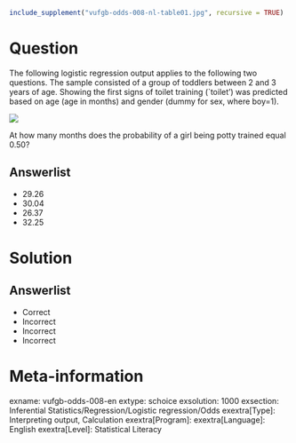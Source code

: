 ```r
include_supplement("vufgb-odds-008-nl-table01.jpg", recursive = TRUE)
```

Question
========

The following logistic regression output applies to the following two questions. The sample consisted of a group of toddlers between 2 and 3 years of age. Showing the first signs of toilet training (`toilet') was predicted based on age (age in months) and gender (dummy for sex, where boy=1).

![](vufgb-odds-008-nl-table01.jpg)
  
At how many months does the probability of a girl being potty trained equal 0.50?  
  
Answerlist
----------
* 29.26
* 30.04
* 26.37
* 32.25

Solution
========

Answerlist
----------
* Correct
* Incorrect
* Incorrect
* Incorrect

Meta-information
================
exname: vufgb-odds-008-en
extype: schoice
exsolution: 1000
exsection: Inferential Statistics/Regression/Logistic regression/Odds
exextra[Type]: Interpreting output, Calculation
exextra[Program]: 
exextra[Language]: English
exextra[Level]: Statistical Literacy
